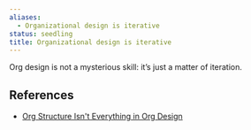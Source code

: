```yaml
---
aliases:
  - Organizational design is iterative
status: seedling
title: Organizational design is iterative
---
```

Org design is not a mysterious skill: it’s just a matter of iteration.

## References

- [Org Structure Isn't Everything in Org Design](https://commoncog.com/blog/org-structure-isnt-everything-org-design/)
